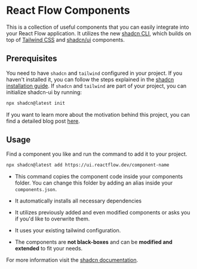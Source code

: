 
<div className="mb-6">
  <BetaCallout />
</div>

# React Flow Components

This is a collection of useful components that you can easily integrate into your React Flow application. It utilizes the new [shadcn CLI](https://ui.shadcn.com/docs/cli), which builds on top of [Tailwind CSS](https://tailwindcss.com/) and [shadcn/ui](https://ui.shadcn.com/) components.

## Prerequisites

You need to have `shadcn` and `tailwind` configured in your project. If you haven't installed it, you can follow the steps explained in the [shadcn installation guide](https://ui.shadcn.com/docs/installation). If `shadcn` and `tailwind` are part of your project, you can initialize shadcn-ui by running:

```bash copy npm2yarn
npx shadcn@latest init
```

If you want to learn more about the motivation behind this project, you can find a detailed blog post [here](https://xyflow.com/blog/react-flow-components).

## Usage

Find a component you like and run the command to add it to your project.

```bash copy npm2yarn
npx shadcn@latest add https://ui.reactflow.dev/component-name
```

- This command copies the component code inside your components folder. You can change this folder by adding an alias inside your `components.json`.

- It automatically installs all necessary dependencies

- It utilizes previously added and even modified components or asks you if you'd like to overwrite them.

- It uses your existing tailwind configuration.

- The components are **not black-boxes** and can be **modified and extended** to fit your needs.

For more information visit the [shadcn documentation](https://ui.shadcn.com/docs).
